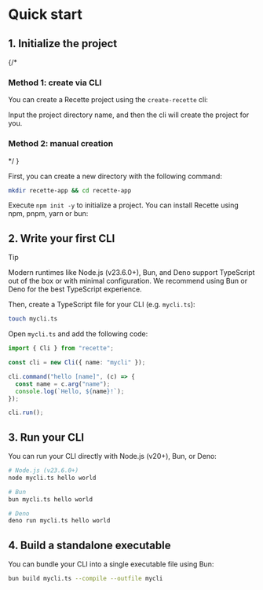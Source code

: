 # Quick start


## 1. Initialize the project

{/*
### Method 1: create via CLI

You can create a Recette project using the `create-recette` cli:

<PackageManagerTabs command="create recette@latest" />

Input the project directory name, and then the cli will create the project for you.

### Method 2: manual creation
*/ }

First, you can create a new directory with the following command:

```bash
mkdir recette-app && cd recette-app
```

Execute `npm init -y` to initialize a project. You can install Recette using npm, pnpm, yarn or bun:

<PackageManagerTabs command="install recette" />

## 2. Write your first CLI

> [!TIP]
> Modern runtimes like Node.js (v23.6.0+), Bun, and Deno support TypeScript out of the box or with minimal configuration. We recommend using Bun or Deno for the best TypeScript experience.


Then, create a TypeScript file for your CLI (e.g. `mycli.ts`):

```bash
touch mycli.ts
```

Open `mycli.ts` and add the following code:

```ts title="mycli.ts"
import { Cli } from "recette";

const cli = new Cli({ name: "mycli" });

cli.command("hello [name]", (c) => {
  const name = c.arg("name");
  console.log(`Hello, ${name}!`);
});

cli.run();
```

## 3. Run your CLI

You can run your CLI directly with Node.js (v20+), Bun, or Deno:

```bash
# Node.js (v23.6.0+)
node mycli.ts hello world

# Bun
bun mycli.ts hello world

# Deno
deno run mycli.ts hello world
```

## 4. Build a standalone executable

You can bundle your CLI into a single executable file using Bun:

```bash
bun build mycli.ts --compile --outfile mycli
```
